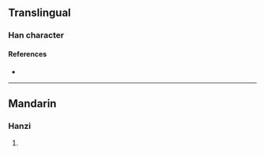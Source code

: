 {{character info/new}}
==Translingual==

===Han character===
{{Han char|rn=96|rad=玉|as=15|sn=19|four=16160|canj=MGWWW|ids=⿰𤣩畾}}

====References====
* {{Han ref|kx=0744.270|dkj=21319|dj=1153.100|hdz=21144.150|uh=74C3|ud=29891|bh=F276|bd=62070}}

----

==Mandarin==

===Hanzi===
{{cmn-hanzi|pin=[[léi]] ([[lei2]])|wg=lei<sup>2</sup>}}

# {{defn|lang=cmn|sort=玉15}}